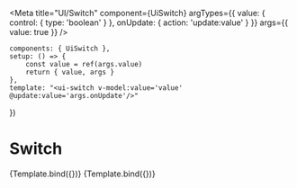 
<Meta title="UI/Switch"
      component={UiSwitch}
      argTypes={{
          value: {
              control: {
                  type: 'boolean'
              }
          },
          onUpdate: {
              action: 'update:value'
          }
      }}
      args={{ value: true }}
/>

    components: { UiSwitch },
    setup: () => {
        const value = ref(args.value)
        return { value, args }
    },
    template: "<ui-switch v-model:value='value' @update:value='args.onUpdate'/>"
})

# Switch
<Canvas>
    <Story name="On" args={{ value: true }}>{Template.bind({})}</Story>
</Canvas>

<ArgsTable story="On" />

<Canvas>
    <Story name="Off" args={{ value: false }}>{Template.bind({})}</Story>
</Canvas>
